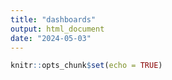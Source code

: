 ```yaml
---
title: "dashboards"
output: html_document
date: "2024-05-03"
---
```


```r
knitr::opts_chunk$set(echo = TRUE)
```

